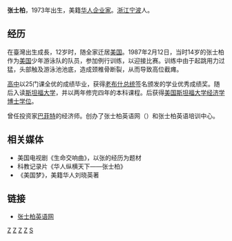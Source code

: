'''张士柏'''，1973年出生，美籍[[华人|华人]][[企业家|企业家]]。[[浙江|浙江]][[宁波|宁波]]人。

==经历==
在臺灣出生成長，12岁时，随全家迁居[[美国|美国]]。1987年2月12日，当时14岁的张士柏作为[[美国|美国]]少年游泳队的队员，参加例行训练，以迎接比赛。训练中由于起跳用力过猛，头部触及游泳池池底，造成颈椎骨断裂，从而导致高位截瘫。

[[高中|高中]]以25门课全优的成绩毕业，获得[[老布什|老布什]][[总统|总统]]签名颁发的学业优秀成绩奖。随后入读[[斯坦福大学|斯坦福大学]]，并以两年修完四年的本科课程。后获得[[美国|美国]][[斯坦福大学|斯坦福大学]][[经济学|经济学]][[博士|博士]][[学位|学位]]。

曾任投资家[[巴菲特|巴菲特]]的经济师。创办了张士柏英语网（{{lang|en|Patrick English Network, PEN}}）和张士柏英语培训中心。

==相关媒体==
*美国电视剧《生命交响曲》，以张的经历为题材
*科教记录片《华人纵横天下——张士柏》
*《美国梦》，美籍华人刘晓英著

==链接==
*[http://www.pen123.com/ 张士柏英语网] {{Wayback|url=http://www.pen123.com/ |date=20210514130335 }}

[[Category:华裔美国人|Z]]
[[Category:宁波裔美国人|Z]]
[[Category:宁波人|Z]]
[[Category:1973年出生|Z]]
[[Category:张姓|S]]